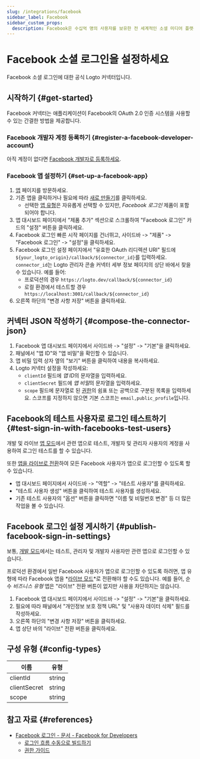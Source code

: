 ```yaml
---
slug: /integrations/facebook
sidebar_label: Facebook
sidebar_custom_props:
  description: Facebook은 수십억 명의 사용자를 보유한 전 세계적인 소셜 미디어 플랫폼입니다.
---
```



# Facebook 소셜 로그인을 설정하세요

Facebook 소셜 로그인에 대한 공식 Logto 커넥터입니다.

<GuideTip />

## 시작하기 \{#get-started}

Facebook 커넥터는 애플리케이션이 Facebook의 OAuth 2.0 인증 시스템을 사용할 수 있는 간결한 방법을 제공합니다.

### Facebook 개발자 계정 등록하기 \{#register-a-facebook-developer-account}

아직 계정이 없다면 [Facebook 개발자로 등록하세요](https://developers.facebook.com/docs/development/register/).

### Facebook 앱 설정하기 \{#set-up-a-facebook-app}

1. [앱](https://developers.facebook.com/apps) 페이지를 방문하세요.
2. 기존 앱을 클릭하거나 필요에 따라 [새로 만들기](https://developers.facebook.com/docs/development/create-an-app)를 클릭하세요.
   - 선택한 [앱 유형](https://developers.facebook.com/docs/development/create-an-app/app-dashboard/app-types)은 자유롭게 선택할 수 있지만, _Facebook 로그인_ 제품이 포함되어야 합니다.
3. 앱 대시보드 페이지에서 "제품 추가" 섹션으로 스크롤하여 "Facebook 로그인" 카드의 "설정" 버튼을 클릭하세요.
4. Facebook 로그인 빠른 시작 페이지를 건너뛰고, 사이드바 -> "제품" -> "Facebook 로그인" -> "설정"을 클릭하세요.
5. Facebook 로그인 설정 페이지에서 "유효한 OAuth 리디렉션 URI" 필드에 `${your_logto_origin}/callback/${connector_id}`를 입력하세요. `connector_id`는 Logto 관리자 콘솔 커넥터 세부 정보 페이지의 상단 바에서 찾을 수 있습니다. 예를 들어:
   - 프로덕션의 경우 `https://logto.dev/callback/${connector_id}`
   - 로컬 환경에서 테스트할 경우 `https://localhost:3001/callback/${connector_id}`
6. 오른쪽 하단의 "변경 사항 저장" 버튼을 클릭하세요.

## 커넥터 JSON 작성하기 \{#compose-the-connector-json}

1. Facebook 앱 대시보드 페이지에서 사이드바 -> "설정" -> "기본"을 클릭하세요.
2. 패널에서 "앱 ID"와 "앱 비밀"을 확인할 수 있습니다.
3. 앱 비밀 입력 상자 옆의 "보기" 버튼을 클릭하여 내용을 복사하세요.
4. Logto 커넥터 설정을 작성하세요:
   - `clientId` 필드에 *앱 ID*의 문자열을 입력하세요.
   - `clientSecret` 필드에 *앱 비밀*의 문자열을 입력하세요.
   - `scope` 필드에 문자열로 된 [권한](https://developers.facebook.com/docs/permissions/reference)의 쉼표 또는 공백으로 구분된 목록을 입력하세요. 스코프를 지정하지 않으면 기본 스코프는 `email,public_profile`입니다.

## Facebook의 테스트 사용자로 로그인 테스트하기 \{#test-sign-in-with-facebooks-test-users}

개발 및 라이브 [앱 모드](https://developers.facebook.com/docs/development/build-and-test/app-modes)에서 관련 앱으로 테스트, 개발자 및 관리자 사용자의 계정을 사용하여 로그인 테스트를 할 수 있습니다.

또한 [앱을 라이브로 전환](https://developers.facebook.com/docs/development/build-and-test/app-modes#live-mode)하여 모든 Facebook 사용자가 앱으로 로그인할 수 있도록 할 수 있습니다.

- 앱 대시보드 페이지에서 사이드바 -> "역할" -> "테스트 사용자"를 클릭하세요.
- "테스트 사용자 생성" 버튼을 클릭하여 테스트 사용자를 생성하세요.
- 기존 테스트 사용자의 "옵션" 버튼을 클릭하면 "이름 및 비밀번호 변경" 등 더 많은 작업을 볼 수 있습니다.

## Facebook 로그인 설정 게시하기 \{#publish-facebook-sign-in-settings}

보통, [개발 모드](https://developers.facebook.com/docs/development/build-and-test/app-modes#development-mode)에서는 테스트, 관리자 및 개발자 사용자만 관련 앱으로 로그인할 수 있습니다.

프로덕션 환경에서 일반 Facebook 사용자가 앱으로 로그인할 수 있도록 하려면, 앱 유형에 따라 Facebook 앱을 *[라이브 모드](https://developers.facebook.com/docs/development/build-and-test/app-modes#live-mode)*로 전환해야 할 수도 있습니다. 예를 들어, 순수 _비즈니스 유형_ 앱은 "라이브" 전환 버튼이 없지만 사용을 차단하지는 않습니다.

1. Facebook 앱 대시보드 페이지에서 사이드바 -> "설정" -> "기본"을 클릭하세요.
2. 필요에 따라 패널에서 "개인정보 보호 정책 URL" 및 "사용자 데이터 삭제" 필드를 작성하세요.
3. 오른쪽 하단의 "변경 사항 저장" 버튼을 클릭하세요.
4. 앱 상단 바의 "라이브" 전환 버튼을 클릭하세요.

## 구성 유형 \{#config-types}

| 이름         | 유형   |
| ------------ | ------ |
| clientId     | string |
| clientSecret | string |
| scope        | string |

## 참고 자료 \{#references}

- [Facebook 로그인 - 문서 - Facebook for Developers](https://developers.facebook.com/docs/facebook-login/)
  - [로그인 흐름 수동으로 빌드하기](https://developers.facebook.com/docs/facebook-login/guides/advanced/manual-flow/)
  - [권한 가이드](https://developers.facebook.com/docs/facebook-login/guides/permissions)
